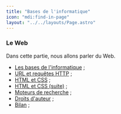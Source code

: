 ```yaml
---
title: "Bases de l'informatique"
icon: "mdi:find-in-page"
layout: "../../layouts/Page.astro"
---
```


### Le Web
Dans cette partie, nous allons parler du Web.

- [Les bases de l'informatique](bases-informatique) ;
- [URL et requêtes HTTP](url-requete-http.mdx) ;
- [HTML et CSS](html-css) ;
- [HTML et CSS (suite)](html-css-suite) ;
- [Moteurs de recherche](moteurs) ;
- [Droits d'auteur](droits-auteur) ;
- [Bilan](bilan) ;
